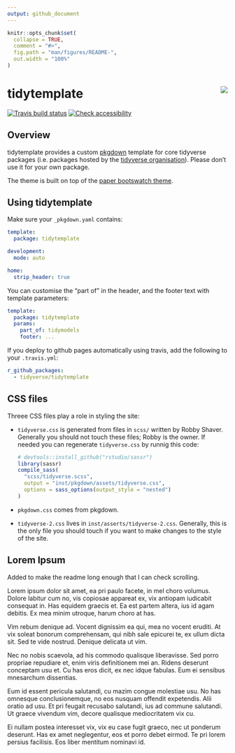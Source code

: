 ```yaml
---
output: github_document
---
```


<!-- README.md is generated from README.Rmd. Please edit that file -->

```r
knitr::opts_chunk$set(
  collapse = TRUE,
  comment = "#>",
  fig.path = "man/figures/README-",
  out.width = "100%"
)
```

# tidytemplate <img src="man/figures/logo.png" align="right" />
[![Travis build status](https://travis-ci.org/tidyverse/tidytemplate.svg?branch=master)](https://travis-ci.org/tidyverse/tidytemplate)
[![Check accessibility](https://img.shields.io/badge/check-accessibility-orange.svg)](http://wave.webaim.org/report#/http://tidytemplate.tidyverse.org)

## Overview

tidytemplate provides a custom [pkgdown](https://pkgdown.r-lib.org) template for core tidyverse packages (i.e. packages hosted by the [tidyverse organisation](https://github.com/tidyverse)). Please don't use it for your own package.

The theme is built on top of the [paper bootswatch theme](https://bootswatch.com/3/paper/).

## Using tidytemplate

Make sure your `_pkgdown.yaml` contains:

```yaml
template:
  package: tidytemplate

development:
  mode: auto

home:
  strip_header: true
```

You can customise the "part of" in the header, and the footer text with template parameters:

```yaml
template:
  package: tidytemplate
  params:
    part_of: tidymodels
    footer: ...
```

If you deploy to github pages automatically using travis, add the following
to your `.travis.yml`:

```yaml
r_github_packages:
  - tidyverse/tidytemplate
```


## CSS files

Threee CSS files play a role in styling the site:

* `tidyverse.css` is generated from files in `scss/` written by Robby Shaver.
   Generally you should not touch these files; Robby is the owner. If needed
   you can regenerate `tidyverse.css` by runnig this code:

    ```r
    # devtools::install_github("rstudio/sassr")
    library(sassr)
    compile_sass(
      "scss/tidyverse.scss",
      output = "inst/pkgdown/assets/tidyverse.css",
      options = sass_options(output_style = "nested")
    )
    ```

*  `pkgdown.css` comes from pkgdown.

*  `tidyverse-2.css` lives in `inst/asserts/tidyverse-2.css`. Generally,
   this is the only file you should touch if you want to make changes to the 
   style of the site.

## Lorem Ipsum

Added to make the readme long enough that I can check scrolling.

Lorem ipsum dolor sit amet, ea pri paulo facete, in mel choro volumus. Dolore labitur cum no, vis copiosae appareat ex, vix antiopam iudicabit consequat in. Has equidem graecis et. Ea est partem altera, ius id agam debitis. Ex mea minim utroque, harum choro at has.

Vim rebum denique ad. Vocent dignissim ea qui, mea no vocent eruditi. At vix soleat bonorum comprehensam, qui nibh sale epicurei te, ex ullum dicta sit. Sed te vide nostrud. Denique delicata ut vim.

Nec no nobis scaevola, ad his commodo qualisque liberavisse. Sed porro propriae repudiare et, enim viris definitionem mei an. Ridens deserunt conceptam usu et. Cu has eros dicit, ex nec idque fabulas. Eum ei sensibus mnesarchum dissentias.

Eum id essent pericula salutandi, cu mazim congue molestiae usu. No has omnesque conclusionemque, no eos nusquam offendit expetendis. Alii oratio ad usu. Et pri feugait recusabo salutandi, ius ad commune salutandi. Ut graece vivendum vim, decore qualisque mediocritatem vix cu.

Ei nullam postea interesset vix, vix eu case fugit graeco, nec ut ponderum deserunt. Has ex amet neglegentur, eos et porro debet eirmod. Te pri lorem persius facilisis. Eos liber mentitum nominavi id.
